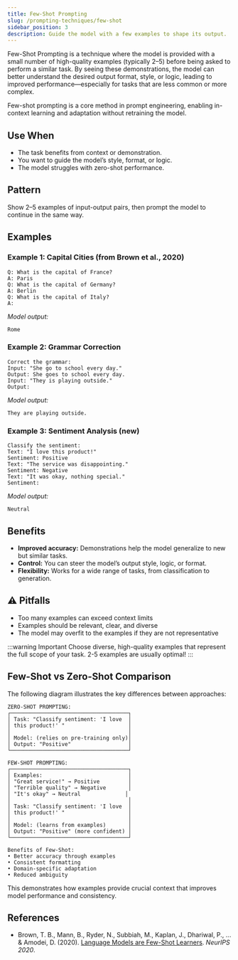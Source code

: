```yaml
---
title: Few-Shot Prompting
slug: /prompting-techniques/few-shot
sidebar_position: 3
description: Guide the model with a few examples to shape its output.
---
```


Few-Shot Prompting is a technique where the model is provided with a small number of high-quality examples (typically 2–5) before being asked to perform a similar task. By seeing these demonstrations, the model can better understand the desired output format, style, or logic, leading to improved performance—especially for tasks that are less common or more complex.

Few-shot prompting is a core method in prompt engineering, enabling in-context learning and adaptation without retraining the model.

## Use When
- The task benefits from context or demonstration.
- You want to guide the model’s style, format, or logic.
- The model struggles with zero-shot performance.

## Pattern
Show 2–5 examples of input-output pairs, then prompt the model to continue in the same way.

## Examples

### Example 1: Capital Cities (from Brown et al., 2020)
```text
Q: What is the capital of France?
A: Paris
Q: What is the capital of Germany?
A: Berlin
Q: What is the capital of Italy?
A:
```
*Model output:*
```
Rome
```

### Example 2: Grammar Correction
```text
Correct the grammar:
Input: "She go to school every day."
Output: She goes to school every day.
Input: "They is playing outside."
Output:
```
*Model output:*
```
They are playing outside.
```

### Example 3: Sentiment Analysis (new)
```text
Classify the sentiment:
Text: "I love this product!"
Sentiment: Positive
Text: "The service was disappointing."
Sentiment: Negative
Text: "It was okay, nothing special."
Sentiment:
```
*Model output:*
```
Neutral
```

## Benefits
- **Improved accuracy:** Demonstrations help the model generalize to new but similar tasks.
- **Control:** You can steer the model’s output style, logic, or format.
- **Flexibility:** Works for a wide range of tasks, from classification to generation.

## ⚠️ Pitfalls
- Too many examples can exceed context limits
- Examples should be relevant, clear, and diverse
- The model may overfit to the examples if they are not representative

:::warning Important
Choose diverse, high-quality examples that represent the full scope of your task. 2-5 examples are usually optimal!
:::

## Few-Shot vs Zero-Shot Comparison

The following diagram illustrates the key differences between approaches:

```
ZERO-SHOT PROMPTING:
┌─────────────────────────────────────┐
│ Task: "Classify sentiment: 'I love  │
│ this product!' "                    │
│                                     │
│ Model: (relies on pre-training only)│
│ Output: "Positive"                  │
└─────────────────────────────────────┘

FEW-SHOT PROMPTING:
┌─────────────────────────────────────┐
│ Examples:                           │
│ "Great service!" → Positive         │
│ "Terrible quality" → Negative       │
│ "It's okay" → Neutral              │
│                                     │
│ Task: "Classify sentiment: 'I love  │
│ this product!' "                    │
│                                     │
│ Model: (learns from examples)       │
│ Output: "Positive" (more confident) │
└─────────────────────────────────────┘

Benefits of Few-Shot:
• Better accuracy through examples
• Consistent formatting
• Domain-specific adaptation
• Reduced ambiguity
```

This demonstrates how examples provide crucial context that improves model performance and consistency.

## References
- Brown, T. B., Mann, B., Ryder, N., Subbiah, M., Kaplan, J., Dhariwal, P., ... & Amodei, D. (2020). [Language Models are Few-Shot Learners](https://arxiv.org/abs/2005.14165). *NeurIPS 2020*.